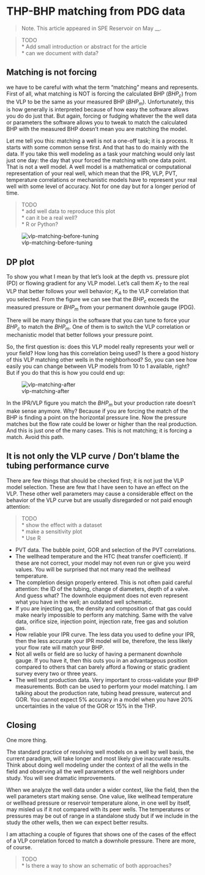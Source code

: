 # THP-BHP matching from PDG data
> Note. This article appeared in SPE Reservoir on May __.


> TODO \
* Add small introduction or abstract for the article \
* can we document with data? \

## Matching is not forcing

we have to be careful with what the term "matching" means and represents. First of all, what matching is NOT is forcing the calculated BHP ($BHP_c$) from the VLP to be the same as your measured BHP ($BHP_m$). Unfortunately, this is how generally is interpreted because of how easy the software allows you do do just that. But again, forcing or fudging whatever the the well data or parameters the software allows you to tweak to match the calculated BHP with the measured BHP doesn't mean you are matching the model.

Let me tell you this: matching a well is not a one-off task; it is a process. It starts with some common sense first. And that has to do mainly with the data. If you take this well modeling as a task your matching would only last just one day: the day that your forced the matching with one data point. That is not a well model. A well model is a mathematical or computational representation of your real well, which mean that the IPR, VLP, PVT, temperature correlations or mechanistic models have to represent your real well with some level of accuracy. Not for one day but for a longer period of time.

> TODO   
* add well data to reproduce this plot   
* can it be a real well?   
* R or Python?    

![vlp-matching-before-tuning](https://ci6.googleusercontent.com/proxy/_Vyn8Gp4JvZhQv4XVOv_go3VHng8lE4B1vgOXb3-TEPbUDw6Zg6oi2PATrXcsMcOWo6lFbLyA9KcFc9VV5S4lATupowkdjdFsXJr0ylxmYT0APC1tTkbk6ocfPCgouzU5E-laAlriVPVm3zY0HXzn2l8d6fKLZuCJYaIn8AqiZHancHsITe1yyjjsqrjDWQCIydv5Jt_NJQ1Bjsq8OKlIuYyBxTjvTP0lww=s0-d-e1-ft#https://s3.amazonaws.com/higherlogicdownload/SPE/Contacts/419352ea-aa53-41d8-8ceb-72c6bce74924/TinyMCE/kbYjGlFPR4WMMMxf0P9x_Vlp-matching-before.jpg)


## DP plot
To show you what I mean by that let's look at the depth vs. pressure plot (PD) or flowing gradient for any VLP model. Let's call them  $K_T$ to the real VLP that better follows your well behavior;  $K_A$ to the VLP correlation that you selected. From the figure we can see that the $BHP_c$ exceeds the measured pressure or $BHP_m$ from your permanent downhole gauge (PDG).

There will be many things in the software that you can tune to force your $BHP_c$ to match the $BHP_m$. One of them is to switch the VLP correlation or mechanistic model that better follows your pressure point.

So, the first question is: does this VLP model really represents your well or your field? How long has this correlation being used? Is there a good history of this VLP matching other wells in the neighborhood? So, you can see how easily you can change between VLP models from 10 to 1 available, right? But if you do that this is how you could end up:

![vlp-matching-after](https://ci3.googleusercontent.com/proxy/poegHsibYVTZQXf4FFSojqQCEdNEdlzFma_6CWJkdvkU5c_DnRItpAJdsTrxRsAPncgOgSHftwtDZBYl9mLpSZn1ISy8F-CSeuNq005mzWtLVfEbGz29Q7STgK60VR4H82vNEB5HIaBmWRngmjBmcf365w_7sHGF_FbKd6C9Dd6gVnhxvKf-Ds6A1txg2DCSoLPcHB12TXMoMeMy6PCNOg5-REs-WdPivQ=s0-d-e1-ft#https://s3.amazonaws.com/higherlogicdownload/SPE/Contacts/419352ea-aa53-41d8-8ceb-72c6bce74924/TinyMCE/xkatwig3TeyWdXefGXDn_vlp-matching-after.jpg)

In the IPR/VLP figure you match the $BHP_m$ but your production rate doesn't make sense anymore. Why? Because if you are forcing the match of the BHP is finding a point on the horizontal pressure line. Now the pressure matches but the flow rate could be lower or higher than the real production. And this is just one of the many cases. This is not matching; it is forcing a match. 
Avoid this path.


## It is not only the VLP curve / Don't blame the tubing performance curve
There are few things that should be checked first; it is not just the VLP model selection. These are few that I have seen to have an effect on the VLP. These other well parameters may cause a considerable effect on the behavior of the VLP curve but are usually disregarded or not paid enough attention:

> TODO   
* show the effect with a dataset\
* make a sensitivity plot\
* Use R\

- PVT data. The bubble point, GOR and selection of the PVT correlations.
- The wellhead temperature and the HTC (heat transfer coefficient). If these are not correct, your model may not even run or give you weird values. You will be surprised that not many read the wellhead temperature.
- The completion design properly entered. This is not often paid careful attention: the ID of the tubing, change of diameters, depth of a valve. And guess what? The downhole equipment does not even represent what you have in the well; an outdated well schematic.
- If you are injecting gas, the density and composition of that gas could make nearly impossible to perform any matching. Same with the valve data, orifice size, injection point, injection rate, free gas and solution gas.
- How reliable your IPR curve. The less data you used to define your IPR, then the less accurate your IPR model will be, therefore, the less likely your flow rate will match your BHP.
- Not all wells or field are so lucky of having a permanent downhole gauge. If you have it, then this outs you in an advantageous position compared to others that can barely afford a flowing or static gradient survey every two or three years.
- The well test production data. Very important to cross-validate your BHP measurements. Both can be used to perform your model matching. I am talking about the production rate, tubing head pressure, watercut and GOR. You cannot expect 5% accuracy in a model when you have 20% uncertainties in the value of the GOR or 15% in the THP.


## Closing
One more thing. 

The standard practice of resolving well models on a well by well basis, the current paradigm, will take longer and most likely give inaccurate results. Think about doing well modeling under the context of all the wells in the field and observing all the well parameters of the well neighbors under study. You will see dramatic improvements. 

When we analyze the well data under a wider context, like the field, then the well parameters start making sense. One value, like wellhead temperature or wellhead pressure or reservoir temperature alone, in one well by itself, may misled us if it not compared with its peer wells. The temperatures or pressures may be out of range in a standalone study but if we include in the study the other wells, then we can expect better results.

I am attaching a couple of figures that shows one of the cases of the effect of a VLP correlation forced to match a downhole pressure. There are more, of course. 

> TODO\
* Is there a way to show an schematic of both approaches?\

